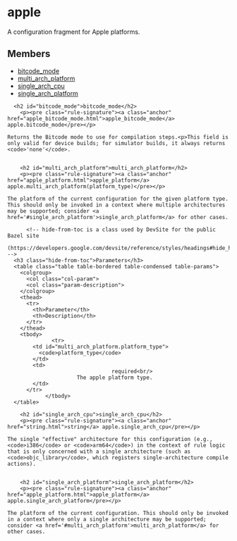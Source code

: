 <html devsite>
<head>
  <meta name="project_path" value="/_project.yaml">
  <meta name="book_path" value="/versions/6.3.0/_book.yaml">
</head>
<body>

<h1 class="page-title" id="modules.apple">apple</h1>

<!-- {% raw %} -->

A configuration fragment for Apple platforms.

<h2>Members</h2>
<ul>
    <li>
    <a href="#bitcode_mode">bitcode_mode</a>
  </li>
      <li>
    <a href="#multi_arch_platform">multi_arch_platform</a>
  </li>
      <li>
    <a href="#single_arch_cpu">single_arch_cpu</a>
  </li>
      <li>
    <a href="#single_arch_platform">single_arch_platform</a>
  </li>
  </ul>

      <h2 id="bitcode_mode">bitcode_mode</h2>
        <p><pre class="rule-signature"><a class="anchor" href="apple_bitcode_mode.html">apple_bitcode_mode</a> apple.bitcode_mode</pre></p>

    Returns the Bitcode mode to use for compilation steps.<p>This field is only valid for device builds; for simulator builds, it always returns <code>'none'</code>.


        <h2 id="multi_arch_platform">multi_arch_platform</h2>
        <p><pre class="rule-signature"><a class="anchor" href="apple_platform.html">apple_platform</a> apple.multi_arch_platform(platform_type)</pre></p>

    The platform of the current configuration for the given platform type. This should only be invoked in a context where multiple architectures may be supported; consider <a href='#single_arch_platform'>single_arch_platform</a> for other cases.

          <!-- hide-from-toc is a class used by DevSite for the public Bazel site
      (https://developers.google.com/devsite/reference/styles/headings#hide_headings_from_the_toc) -->
      <h3 class="hide-from-toc">Parameters</h3>
      <table class="table table-bordered table-condensed table-params">
        <colgroup>
          <col class="col-param">
          <col class="param-description">
        </colgroup>
        <thead>
          <tr>
            <th>Parameter</th>
            <th>Description</th>
          </tr>
        </thead>
        <tbody>
                  <tr>
            <td id="multi_arch_platform.platform_type">
              <code>platform_type</code>
            </td>
            <td>
                                     required<br/>
                          The apple platform type.
            </td>
          </tr>
                </tbody>
      </table>

        <h2 id="single_arch_cpu">single_arch_cpu</h2>
        <p><pre class="rule-signature"><a class="anchor" href="string.html">string</a> apple.single_arch_cpu</pre></p>

    The single "effective" architecture for this configuration (e.g., <code>i386</code> or <code>arm64</code>) in the context of rule logic that is only concerned with a single architecture (such as <code>objc_library</code>, which registers single-architecture compile actions).


        <h2 id="single_arch_platform">single_arch_platform</h2>
        <p><pre class="rule-signature"><a class="anchor" href="apple_platform.html">apple_platform</a> apple.single_arch_platform</pre></p>

    The platform of the current configuration. This should only be invoked in a context where only a single architecture may be supported; consider <a href='#multi_arch_platform'>multi_arch_platform</a> for other cases.



</body>
</html>

<!-- {% endraw %} -->
